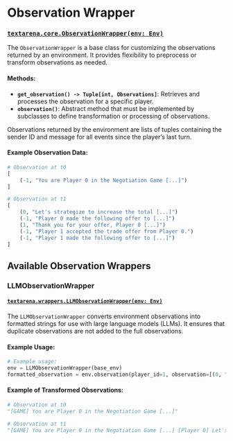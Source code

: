 # Observation Wrapper

### [`textarena.core.ObservationWrapper(env: Env)`](https://github.com/LeonGuertler/TextArena/blob/main/textarena/core.py#L333)

The `ObservationWrapper` is a base class for customizing the observations returned by an environment. It provides flexibility to preprocess or transform observations as needed.

#### Methods:
- **`get_observation() -> Tuple[int, Observations]`**: Retrieves and processes the observation for a specific player.
- **`observation()`**: Abstract method that must be implemented by subclasses to define transformation or processing of observations.

Observations returned by the environment are lists of tuples containing the sender ID and message for all events since the player’s last turn.

#### Example Observation Data:
```python
# Observation at t0
[
    (-1, "You are Player 0 in the Negotiation Game [...]")
]

# Observation at t1
[
    (0, "Let's strategize to increase the total [...]")
    (-1, "Player 0 made the following offer to [...]")
    (1, "Thank you for your offer, Player 0 [...]")
    (-1, "Player 1 accepted the trade offer from Player 0.")
    (-1, "Player 1 made the following offer to [...]")
]
```

## Available Observation Wrappers

### LLMObservationWrapper

#### [`textarena.wrappers.LLMObservationWrapper(env: Env)`](https://github.com/LeonGuertler/TextArena/blob/main/textarena/wrappers/ObservationWrappers/llm_observation_wrapper.py#L10)

The `LLMObservationWrapper` converts environment observations into formatted strings for use with large language models (LLMs). It ensures that duplicate observations are not added to the full observations.

#### Example Usage:
```python
# Example usage:
env = LLMObservationWrapper(base_env)
formatted_observation = env.observation(player_id=1, observation=[(0, "Hello"), (1, "Move forward")])
```

#### Example of Transformed Observations:
```python
# Observation at t0
"[GAME] You are Player 0 in the Negotiation Game [...]"

# Observation at t1
"[GAME] You are Player 0 in the Negotiation Game [...] [Player 0] Let's strategize to increase the total [...] [GAME] Player 0 made the following offer to [...] [Player 1] Thank you for your offer, Player 0 [...] [GAME] Player 1 accepted the trade offer from Player 0. [GAME] Player 1 made the following offer to [...]"
```

